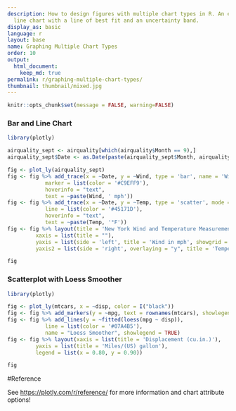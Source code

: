 ```yaml
---
description: How to design figures with multiple chart types in R. An example of a
  line chart with a line of best fit and an uncertainty band.
display_as: basic
language: r
layout: base
name: Graphing Multiple Chart Types
order: 10
output:
  html_document:
    keep_md: true
permalink: r/graphing-multiple-chart-types/
thumbnail: thumbnail/mixed.jpg
---
```


```r
knitr::opts_chunk$set(message = FALSE, warning=FALSE)
```
### Bar and Line Chart

```r
library(plotly)

airquality_sept <- airquality[which(airquality$Month == 9),]
airquality_sept$Date <- as.Date(paste(airquality_sept$Month, airquality_sept$Day, 1973, sep = "."), format = "%m.%d.%Y")

fig <- plot_ly(airquality_sept)
fig <- fig %>% add_trace(x = ~Date, y = ~Wind, type = 'bar', name = 'Wind',
            marker = list(color = '#C9EFF9'),
            hoverinfo = "text",
            text = ~paste(Wind, ' mph'))
fig <- fig %>% add_trace(x = ~Date, y = ~Temp, type = 'scatter', mode = 'lines', name = 'Temperature', yaxis = 'y2',
            line = list(color = '#45171D'),
            hoverinfo = "text",
            text = ~paste(Temp, '°F'))
fig <- fig %>% layout(title = 'New York Wind and Temperature Measurements for September 1973',
         xaxis = list(title = ""),
         yaxis = list(side = 'left', title = 'Wind in mph', showgrid = FALSE, zeroline = FALSE),
         yaxis2 = list(side = 'right', overlaying = "y", title = 'Temperature in degrees F', showgrid = FALSE, zeroline = FALSE))

fig
```

### Scatterplot with Loess Smoother

```r
library(plotly)

fig <- plot_ly(mtcars, x = ~disp, color = I("black"))
fig <- fig %>% add_markers(y = ~mpg, text = rownames(mtcars), showlegend = FALSE)
fig <- fig %>% add_lines(y = ~fitted(loess(mpg ~ disp)),
            line = list(color = '#07A4B5'),
            name = "Loess Smoother", showlegend = TRUE)
fig <- fig %>% layout(xaxis = list(title = 'Displacement (cu.in.)'),
         yaxis = list(title = 'Miles/(US) gallon'),
         legend = list(x = 0.80, y = 0.90))

fig
```



#Reference

See [https://plotly.com/r/reference/](https://plotly.com/r/reference/) for more information and chart attribute options!
